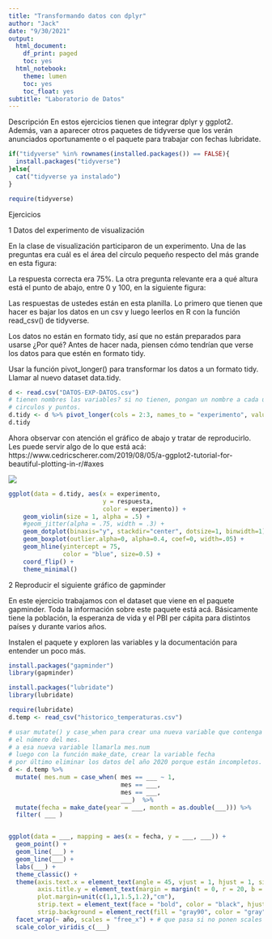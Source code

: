 ```yaml
---
title: "Transformando datos con dplyr"
author: "Jack"
date: "9/30/2021"
output:
  html_document:
    df_print: paged
    toc: yes
  html_notebook:
    theme: lumen
    toc: yes
    toc_float: yes
subtitle: "Laboratorio de Datos"
---
```


Descripción
En estos ejercicios tienen que integrar dplyr y ggplot2. Además, van a aparecer otros paquetes de tidyverse que los verán anunciados oportunamente o el paquete para trabajar con fechas lubridate.

```r
if("tidyverse" %in% rownames(installed.packages()) == FALSE){
  install.packages("tidyverse")
}else{
  cat("tidyverse ya instalado")
}
```

```r
require(tidyverse)
```
Ejercicios

1 Datos del experimento de visualización

En la clase de visualización participaron de un experimento. Una de las preguntas era cuál es el área del círculo pequeño respecto del más grande en esta figura:

La respuesta correcta era 75%. La otra pregunta relevante era a qué altura está el punto de abajo, entre 0 y 100, en la siguiente figura:

Las respuestas de ustedes están en esta planilla. Lo primero que tienen que hacer es bajar los datos en un csv y luego leerlos en R con la función read_csv() de tidyverse.

Los datos no están en formato tidy, así que no están preparados para usarse ¿Por qué? Antes de hacer nada, piensen cómo tendrían que verse los datos para que estén en formato tidy.

Usar la función pivot_longer() para transformar los datos a un formato tidy. Llamar al nuevo dataset data.tidy.

```r
d <- read.csv("DATOS-EXP-DATOS.csv")
# tienen nombres las variables? si no tienen, pongan un nombre a cada una, tipo 
# circulos y puntos.
d.tidy <- d %>% pivot_longer(cols = 2:3, names_to = "experimento", values_to = "respuesta")
d.tidy
```
Ahora observar con atención el gráfico de abajo y tratar de reproducirlo. Les puede servir algo de lo que está acá: https://www.cedricscherer.com/2019/08/05/a-ggplot2-tutorial-for-beautiful-plotting-in-r/#axes

![](./plot01.png)
```r
ggplot(data = d.tidy, aes(x = experimento,
                          y = respuesta,
                          color = experimento)) +
    geom_violin(size = 1, alpha = .5) +
    #geom_jitter(alpha = .75, width = .3) +
    geom_dotplot(binaxis="y", stackdir="center", dotsize=1, binwidth=1) +
    geom_boxplot(outlier.alpha=0, alpha=0.4, coef=0, width=.05) +
    geom_hline(yintercept = 75, 
               color = "blue", size=0.5) +
    coord_flip() +
    theme_minimal()
```


2 Reproducir el siguiente gráfico de gapminder

En este ejercicio trabajamos con el dataset que viene en el paquete gapminder. Toda la información sobre este paquete está acá. Básicamente tiene la población, la esperanza de vida y el PBI per cápita para distintos países y durante varios años.

Instalen el paquete y exploren las variables y la documentación para entender un poco más.
```r
install.packages("gapminder")
library(gapminder)
```

```r
install.packages("lubridate")
library(lubridate)
```

```r
require(lubridate)
d.temp <- read_csv("historico_temperaturas.csv")

# usar mutate() y case_when para crear una nueva variable que contenga 
# el número del mes.
# a esa nueva variable llamarla mes.num
# luego con la función make_date, crear la variable fecha
# por último eliminar los datos del año 2020 porque están incompletos.
d <- d.temp %>% 
  mutate( mes.num = case_when( mes == ___ ~ 1,
                               mes == ___,
                               mes == ___,
                               ___)  %>% 
  mutate(fecha = make_date(year = ___, month = as.double(___))) %>% 
  filter( ___ )


ggplot(data = ___, mapping = aes(x = fecha, y = ___, ___)) +
  geom_point() +
  geom_line(___) +
  geom_line(___) +
  labs(___) +
  theme_classic() + 
  theme(axis.text.x = element_text(angle = 45, vjust = 1, hjust = 1, size = 8),
        axis.title.y = element_text(margin = margin(t = 0, r = 20, b = 0, l = 0)),
        plot.margin=unit(c(1,1,1.5,1.2),"cm"),
        strip.text = element_text(face = "bold", color = "black", hjust = 0, size = 8),
        strip.background = element_rect(fill = "gray90", color = "gray")) + 
  facet_wrap(~ año, scales = "free_x") + # que pasa si no ponen scales = "free_x"?
  scale_color_viridis_c(___) 
```

